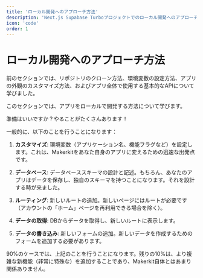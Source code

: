 ```yaml
---
title: 'ローカル開発へのアプローチ方法'
description: 'Next.js Supabase Turboプロジェクトでのローカル開発へのアプローチ方法を学ぶ'
icon: 'code'
order: 1
---
```


# ローカル開発へのアプローチ方法

前のセクションでは、リポジトリのクローン方法、環境変数の設定方法、アプリの外観のカスタマイズ方法、およびアプリ全体で使用する基本的なAPIについて学びました。

このセクションでは、アプリをローカルで開発する方法について学びます。

準備はいいですか？やることがたくさんあります！

一般的に、以下のことを行うことになります：

1. **カスタマイズ**: 環境変数（アプリケーション名、機能フラグなど）を設定します。これは、Makerkitをあなた自身のアプリに変えるための迅速な出発点です。

2. **データベース**: データベーススキーマの設計と記述。もちろん、あなたのアプリはデータを保存し、独自のスキーマを持つことになります。それを設計する時が来ました。

3. **ルーティング**: 新しいルートの追加。新しいページにはルートが必要です（アカウントの「ホーム」ページを再利用できる場合を除く）。

4. **データの取得**: DBからデータを取得し、新しいルートに表示します。

5. **データの書き込み**: 新しいフォームの追加。新しいデータを作成するためのフォームを追加する必要があります。

90%のケースでは、上記のことを行うことになります。残りの10%は、より複雑な新機能（非常に特殊な）を追加することであり、Makerkit自体とはあまり関係ありません。
